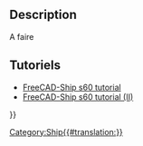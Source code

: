 <languages/>
{{UnfinishedDocu}}

<div class="mw-translate-fuzzy">
{{Docnav/fr
|[[Ship_LoadCondition/fr|Charge]]
|
|[[Ship_Workbench/fr|Ship]]
|IconL=Ship_LoadCondition.svg
|IconR=
|IconC=Workbench_Ship.svg
}}
</div>

{{GuiCommand/fr
|Name=Ship PlotGZ
|Name/fr=Ship Courbe GZ
|MenuLocation=Weights → GZ curve computation
|Workbenches=[[Ship_Workbench/fr|Ship]]
|Shortcut=
|SeeAlso=
}}

== Description == 

A faire

<span id="Tutorials"></span>
==Tutoriels==

* [[FreeCAD-Ship s60 tutorial/fr|FreeCAD-Ship s60 tutorial ]]
* [[FreeCAD-Ship s60 tutorial (II)/fr|FreeCAD-Ship s60 tutorial (II)]] 


<div class="mw-translate-fuzzy">
{{Docnav/fr
|[[Ship_LoadCondition/fr|Charge]]
|
|[[Ship_Workbench/fr|Ship]]
|IconL=Ship_LoadCondition.svg
|IconR=
|IconC=Workbench_Ship.svg
}}
</div>

{{Userdocnavi{{#translation:}}}}
[[Category:Ship{{#translation:}}]]